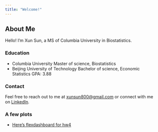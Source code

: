 ```yaml
---
title: "Welcome!"
---
```


## About Me

Hello! I'm Xun Sun, a MS of Columbia University in Biostatistics. 


### Education

* Columbia University    Master of science, Biostatistics
* Beijing University of Technology   Bachelor of science, Economic Statistics GPA: 3.88 


### Contact

Feel free to reach out to me at [xunsun800@gmail.com](mailto:xunsun800@gmail.com) or connect with me on [LinkedIn](https://www.linkedin.com/in/xun-sun-serena).


### A few plots

- [Here's flexdashboard for hw4](flexdashboard.html)
